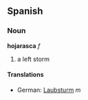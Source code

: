 ==Spanish==
===Noun===
'''hojarasca''' ''f''

# a left storm<!-- not idiomatic in english -->

====Translations====
*German: [[Laubsturm]] ''m''